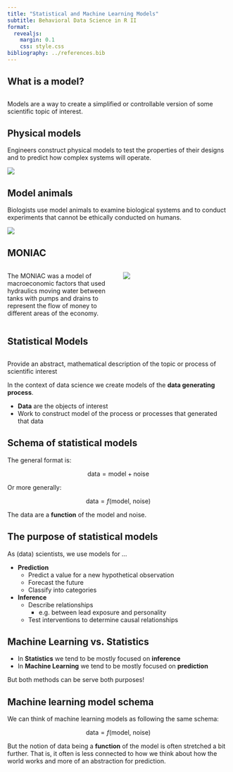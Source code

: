 ```yaml
---
title: "Statistical and Machine Learning Models"
subtitle: Behavioral Data Science in R II
format: 
  revealjs:
    margin: 0.1
    css: style.css
bibliography: ../references.bib
---
```


## What is a model?

::: {.callout-caution icon="false"}
##
Models are a way to create a simplified or controllable version of some scientific topic of interest.
:::

## Physical models {.center}

Engineers construct physical models to test the properties of their designs and to predict how complex systems will operate.

![](../imgs/1440px-USCAE_Bay_Model_-_San_Francisco_Bay_Detail.jpg)

## Model animals {.center}

Biologists use model animals to examine biological systems and to conduct experiments that cannot be ethically conducted on humans.

![](../imgs/1626px-White_rat_on_table.jpg)


## MONIAC

:::: {.columns}

::: {.column width="50%"}


The MONIAC was a model of macroeconomic factors that used hydraulics moving water between tanks with pumps and drains to represent the flow of money to different areas of the economy.

:::

::: {.column width="50%"}
![](../imgs/738px-MONIAC_computer.jpg)

:::

::::


## Statistical Models 

::: {.callout-caution icon="false"}
##
Provide an abstract, mathematical description of the topic or process of scientific interest
:::


::: {.fragment}
In the context of data science we create models of the __data generating process__.

- __Data__ are the objects of interest
- Work to construct model of the process or processes that generated that data

:::

## Schema of statistical models

The general format is:

$$\text{data} = \text{model} + \text{noise}$$

::: {.fragment}
Or more generally:

$$\text{data} = f(\text{model, noise})$$

The data are a __function__ of the model and noise.
:::

## The purpose of statistical models

As (data) scientists, we use models for ...

- __Prediction__
	- Predict a value for a new hypothetical observation
	- Forecast the future
	- Classify into categories
- __Inference__
	- Describe relationships
		- e.g. between lead exposure and personality
	- Test interventions to determine causal relationships

## Machine Learning vs. Statistics

- In **Statistics** we tend to be mostly focused on **inference**
- In **Machine Learning** we tend to be mostly focused on **prediction**

::: {.fragment}
But both methods can be serve both purposes!
:::

## Machine learning model schema

We can think of machine learning models as following the same schema:

$$\text{data} = f(\text{model, noise})$$

But the notion of data being a **function** of the model is often stretched a bit further. That is, it often is less connected to how we think about how the world works and more of an abstraction for prediction.
